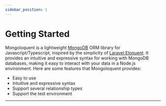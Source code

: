 ```yaml
---
sidebar_position: 1
---
```



# Getting Started

Mongoloquent is a lightweight [MongoDB](https://www.mongodb.com) ORM library for Javascript/Typescript, inspired by the simplicity of [Laravel Eloquent](https://laravel.com). It provides an intuitive and expressive syntax for working with MongoDB databases, making it easy to interact with your data in a Node.js environment. Here are some features that Mongoloquent provides:

- Easy to use
- Intuitive and expressive syntax
- Support several relationship types
- Support the test environment

---

<Sponsor />
